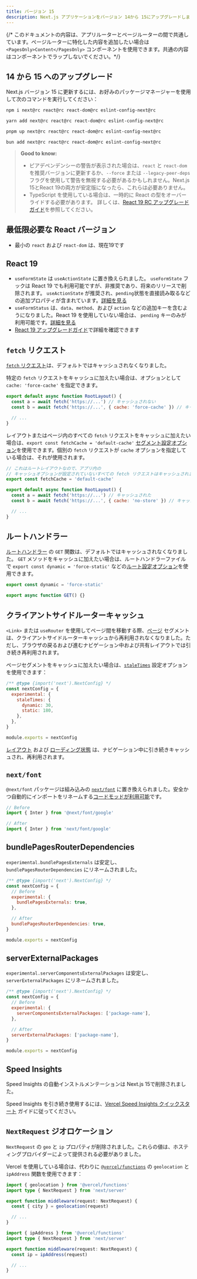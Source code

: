 ```yaml
---
title: バージョン 15
description: Next.js アプリケーションをバージョン 14から 15にアップグレードしましょう。
---
```


{/* このドキュメントの内容は、アプリルーターとページルーターの間で共通しています。ページルーターに特化した内容を追加したい場合は `<PagesOnly>Content</PagesOnly>` コンポーネントを使用できます。共通の内容はコンポーネントでラップしないでください。*/}

## 14 から 15 へのアップグレード

Next.js バージョン 15 に更新するには、お好みのパッケージマネージャーを使用して次のコマンドを実行してください：

```bash filename="Terminal"
npm i next@rc react@rc react-dom@rc eslint-config-next@rc
```

```bash filename="Terminal"
yarn add next@rc react@rc react-dom@rc eslint-config-next@rc
```

```bash filename="Terminal"
pnpm up next@rc react@rc react-dom@rc eslint-config-next@rc
```

```bash filename="Terminal"
bun add next@rc react@rc react-dom@rc eslint-config-next@rc
```

> **Good to know:**
>
> - ピアデペンデンシーの警告が表示された場合は、`react` と `react-dom`を推奨バージョンに更新するか、`--force` または `--legacy-peer-deps` フラグを使用して警告を無視する必要があるかもしれません。Next.js 15とReact 19の両方が安定版になったら、これらは必要ありません。
> - TypeScript を使用している場合は、一時的に React の型をオーバーライドする必要があります。 詳しくは、[React 19 RC アップグレードガイド](https://react.dev/blog/2024/04/25/react-19-upgrade-guide#installing)を参照してください。

## 最低限必要な React バージョン

- 最小の `react` および `react-dom` は、現在19です

## React 19

- `useFormState` は `useActionState` に置き換えられました。 `useFormState` フックは React 19 でも利用可能ですが、非推奨であり、将来のリリースで削除されます。 `useActionState` が推奨され、`pending`状態を直接読み取るなどの追加プロパティが含まれています。[詳細を見る](https://react.dev/reference/react/useActionState)
- `useFormStatus` は、`data`、`method`、および `action` などの追加キーを含むようになりました。React 19 を使用していない場合は、 `pending` キーのみが利用可能です。[詳細を見る](https://react.dev/reference/react-dom/hooks/useFormStatus)
- [React 19 アップグレードガイド](https://react.dev/blog/2024/04/25/react-19-upgrade-guide)で詳細を確認できます

## `fetch` リクエスト

[`fetch` リクエスト](/docs/app/api-reference/functions/fetch)は、デフォルトではキャッシュされなくなりました。

特定の `fetch` リクエストをキャッシュに加えたい場合は、オプションとして `cache: 'force-cache'` を指定できます。

```js filename="app/layout.js"
export default async function RootLayout() {
  const a = await fetch('https://...') // キャッシュされない
  const b = await fetch('https://...', { cache: 'force-cache' }) // キャッシュされた

  // ...
}
```

レイアウトまたはページ内のすべての `fetch` リクエストをキャッシュに加えたい場合は、`export const fetchCache = 'default-cache'` [セグメント設定オプション](/docs/app/api-reference/file-conventions/route-segment-config)を使用できます。個別の `fetch` リクエストが `cache` オプションを指定している場合は、それが使用されます。

```js filename="app/layout.js"
// これはルートレイアウトなので、アプリ内の
// キャッシュオプションが設定されていないすべての fetch リクエストはキャッシュされます。
export const fetchCache = 'default-cache'

export default async function RootLayout() {
  const a = await fetch('https://...') // キャッシュされた
  const b = await fetch('https://...', { cache: 'no-store' }) // キャッシュされない

  // ...
}
```

## ルートハンドラー

[ルートハンドラー](/docs/app/api-reference/file-conventions/route) の `GET` 関数は、デフォルトではキャッシュされなくなりました。 `GET` メソッドをキャッシュに加えたい場合は、ルートハンドラーファイルで `export const dynamic = 'force-static'` などの[ルート設定オプション](/docs/app/api-reference/file-conventions/route-segment-config)を使用できます。

```js filename="app/api/route.js"
export const dynamic = 'force-static'

export async function GET() {}
```

## クライアントサイドルーターキャッシュ

`<Link>` または `useRouter` を使用してページ間を移動する際、[ページ](/docs/app/api-reference/file-conventions/page) セグメントは、クライアントサイドルーターキャッシュから再利用されなくなりました。ただし、ブラウザの戻るおよび進むナビゲーション中および共有レイアウトでは引き続き再利用されます。

ページセグメントをキャッシュに加えたい場合は、[`staleTimes`](/docs/app/api-reference/next-config-js/staleTimes) 設定オプションを使用できます：

```js filename="next.config.js"
/** @type {import('next').NextConfig} */
const nextConfig = {
  experimental: {
    staleTimes: {
      dynamic: 30,
      static: 180,
    },
  },
}

module.exports = nextConfig
```

[レイアウト](/docs/app/api-reference/file-conventions/layout) および [ローディング状態](/docs/app/api-reference/file-conventions/loading) は、ナビゲーション中に引き続きキャッシュされ、再利用されます。

## `next/font`

`@next/font` パッケージは組み込みの [`next/font`](/docs/app/api-reference/components/font) に置き換えられました。安全かつ自動的にインポートをリネームする[コードモッドが利用可能](/docs/app/building-your-application/upgrading/codemods#built-in-next-font)です。

```js filename="app/layout.js"
// Before
import { Inter } from '@next/font/google'

// After
import { Inter } from 'next/font/google'
```

## bundlePagesRouterDependencies

`experimental.bundlePagesExternals` は安定し、`bundlePagesRouterDependencies` にリネームされました。

```js filename="next.config.js"
/** @type {import('next').NextConfig} */
const nextConfig = {
  // Before
  experimental: {
    bundlePagesExternals: true,
  },

  // After
  bundlePagesRouterDependencies: true,
}

module.exports = nextConfig
```

## serverExternalPackages

`experimental.serverComponentsExternalPackages` は安定し、`serverExternalPackages` にリネームされました。

```js filename="next.config.js"
/** @type {import('next').NextConfig} */
const nextConfig = {
  // Before
  experimental: {
    serverComponentsExternalPackages: ['package-name'],
  },

  // After
  serverExternalPackages: ['package-name'],
}

module.exports = nextConfig
```

## Speed Insights

Speed Insights の自動インストルメンテーションは Next.js 15で削除されました。

Speed Insights を引き続き使用するには、[Vercel Speed Insights クイックスタート](https://vercel.com/docs/speed-insights/quickstart) ガイドに従ってください。

## `NextRequest` ジオロケーション

`NextRequest` の `geo` と `ip` プロパティが削除されました。これらの値は、ホスティングプロバイダーによって提供される必要がありました。

Vercel を使用している場合は、代わりに [`@vercel/functions`](https://vercel.com/docs/functions/vercel-functions-package) の `geolocation` と `ipAddress` 関数を使用できます：

```ts filename="middleware.ts"
import { geolocation } from '@vercel/functions'
import type { NextRequest } from 'next/server'

export function middleware(request: NextRequest) {
  const { city } = geolocation(request)

  // ...
}
```

```ts filename="middleware.ts"
import { ipAddress } from '@vercel/functions'
import type { NextRequest } from 'next/server'

export function middleware(request: NextRequest) {
  const ip = ipAddress(request)

  // ...
}
```